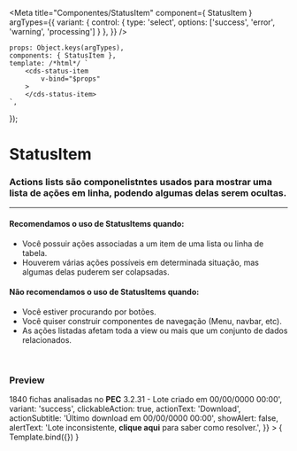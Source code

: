 
<Meta
	title="Componentes/StatusItem"
	component={ StatusItem }
	argTypes={{
		variant: {
			control: {
				type: 'select',
				options: ['success', 'error', 'warning', 'processing']
			}
		},
	}}
/>

	props: Object.keys(argTypes),
	components: { StatusItem },
	template: /*html*/ `
		<cds-status-item
			v-bind="$props" 
		>
		</cds-status-item>
	`,
});

# StatusItem

### Actions lists são componelistntes usados para mostrar uma lista de ações em linha, podendo algumas delas serem ocultas.
---

#### Recomendamos o uso de StatusItems quando:
- Você possuir ações associadas a um item de uma lista ou linha de tabela.
- Houverem várias ações possíveis em determinada situação, mas algumas delas puderem ser colapsadas.

#### Não recomendamos o uso de StatusItems quando:
- Você estiver procurando por botões.
- Você quiser construir componentes de navegação (Menu, navbar, etc).
- As ações listadas afetam toda a view ou mais que um conjunto de dados relacionados.

<br />

### Preview

<Canvas>
	<Story
		name="Status item"
		args={{
			title: 'Lote nº 235',
			subtitle: '<strong>1840</strong> fichas analisadas no <strong>PEC</strong> 3.2.31 - Lote criado em 00/00/0000 00:00',
			variant: 'success',
			clickableAction: true,
			actionText: 'Download',
			actionSubtitle: 'Último download em 00/00/0000 00:00',
			showAlert: false,
			alertText: 'Lote inconsistente, <strong>clique aqui</strong> para saber como resolver.',
		}}
	>
		{ Template.bind({}) }
	</Story>
</Canvas>

<ArgsTable story="Status item" />